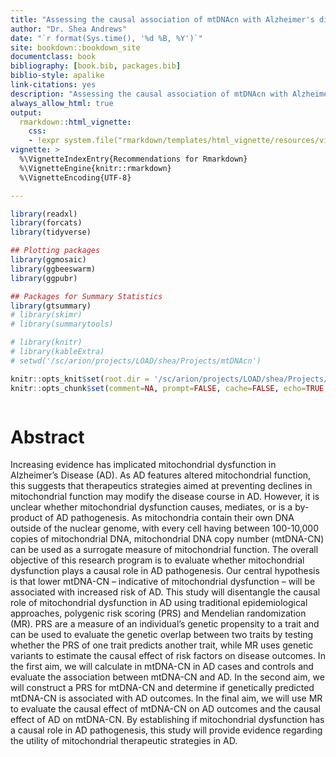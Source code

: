 ```yaml
--- 
title: "Assessing the causal association of mtDNAcn with Alzheimer's disease"
author: "Dr. Shea Andrews"
date: "`r format(Sys.time(), '%d %B, %Y')`"
site: bookdown::bookdown_site
documentclass: book
bibliography: [book.bib, packages.bib]
biblio-style: apalike
link-citations: yes
description: "Assessing the causal association of mtDNAcn with Alzheimer's disease"
always_allow_html: true 
output: 
  rmarkdown::html_vignette:
    css:
    - !expr system.file("rmarkdown/templates/html_vignette/resources/vignette.css", package = "rmarkdown")
vignette: >
  %\VignetteIndexEntry{Recommendations for Rmarkdown}
  %\VignetteEngine{knitr::rmarkdown}
  %\VignetteEncoding{UTF-8}

---
```


```r
library(readxl)
library(forcats)
library(tidyverse)

## Plotting packages 
library(ggmosaic)
library(ggbeeswarm)
library(ggpubr)

## Packages for Summary Statistics 
library(gtsummary)
# library(skimr)
# library(summarytools)

# library(knitr)
# library(kableExtra)
# setwd('/sc/arion/projects/LOAD/shea/Projects/mtDNAcn')

knitr::opts_knit$set(root.dir = '/sc/arion/projects/LOAD/shea/Projects/mtDNAcn')
knitr::opts_chunk$set(comment=NA, prompt=FALSE, cache=FALSE, echo=TRUE, warning=FALSE, message=FALSE, error=FALSE)



```

# Abstract {-}

Increasing evidence has implicated mitochondrial dysfunction in Alzheimer’s Disease (AD). As AD features altered mitochondrial function, this suggests that therapeutics strategies aimed at preventing declines in mitochondrial function may modify the disease course in AD. However, it is unclear whether mitochondrial dysfunction causes, mediates, or is a by-product of AD pathogenesis. As mitochondria contain their own DNA outside of the nuclear genome, with every cell having between 100-10,000 copies of mitochondrial DNA, mitochondrial DNA copy number (mtDNA-CN) can be used as a surrogate measure of mitochondrial function. The overall objective of this research program is to evaluate whether mitochondrial dysfunction plays a causal role in AD pathogenesis. Our central hypothesis is that lower mtDNA-CN – indicative of mitochondrial dysfunction – will be associated with increased risk of AD. This study will disentangle the causal role of mitochondrial dysfunction in AD using traditional epidemiological approaches, polygenic risk scoring (PRS) and Mendelian randomization (MR). PRS are a measure of an individual's genetic propensity to a trait and can be used to evaluate the genetic overlap between two traits by testing whether the PRS of one trait predicts another trait, while MR uses genetic variants to estimate the causal effect of risk factors on disease outcomes. In the first aim, we will calculate in mtDNA-CN in AD cases and controls and evaluate the association between mtDNA-CN and AD. In the second aim, we will construct a PRS for mtDNA-CN and determine if genetically predicted mtDNA-CN is associated with AD outcomes. In the final aim, we will use MR to evaluate the causal effect of mtDNA-CN on AD outcomes and the causal effect of AD on mtDNA-CN. By establishing if mitochondrial dysfunction has a causal role in AD pathogenesis, this study will provide evidence regarding the utility of mitochondrial therapeutic strategies in AD. 

